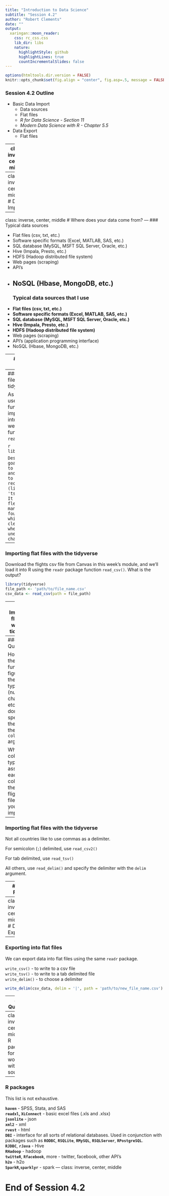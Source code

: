 ```yaml
---
title: "Introduction to Data Science"
subtitle: "Session 4.2"
author: "Robert Clements"
date: ""
output:
  xaringan::moon_reader:
    css: rc_css.css
    lib_dir: libs
    nature:
      highlightStyle: github
      highlightLines: true
      countIncrementalSlides: false
---
```


```r
options(htmltools.dir.version = FALSE)
knitr::opts_chunk$set(fig.align = "center", fig.asp=.5, message = FALSE, warning = FALSE)
```
### Session 4.2 Outline

- Basic Data Import
  + Data sources
  + Flat files
  + *R for Data Science - Section 11*
  + *Modern Data Science with R - Chapter 5.5*
- Data Export
  + Flat files


---
class: inverse, center, middle

# Some motivation for this week: [a Shiny App built in R](http://blog.rdata.lu/visualization/bike/)

---
class: inverse, center, middle
# Data Import
---
class: inverse, center, middle
# Where does your data come from?
---
### Typical data sources

- Flat files (csv, txt, etc.) 
- Software specific formats (Excel, MATLAB, SAS, etc.)
- SQL database (MySQL, MSFT SQL Server, Oracle, etc.) 
- Hive (Impala, Presto, etc.)
- HDFS (Hadoop distributed file system)  
- Web pages (scraping)  
- API's  
- NoSQL (Hbase, MongoDB, etc.)
---
### Typical data sources **that I use**

- **Flat files (csv, txt, etc.)**  
- **Software specific formats (Excel, MATLAB, SAS, etc.)**
- **SQL database (MySQL, MSFT SQL Server, Oracle, etc.)**   
- **Hive (Impala, Presto, etc.)**  
- **HDFS (Hadoop distributed file system)**  
- Web pages (scraping)  
- API's (application programming interface)  
- NoSQL (Hbase, MongoDB, etc.)

---
### Importing data with R

R has packages for importing data from many of the sources listed on the previous slides. We won't be learning big data or databases in this course, but there are separate courses you can take, and the textbook **Modern Data Science with R** has chapters devoted to databases (Ch 12, 13) and spatial data (Ch 14).

For this session we'll focus on:

- flat files  

.center[![](pics/flat_files.png)]
---
### Importing flat files with the tidyverse

As always, we will use tidyverse functions for importing flat files into R. Specifically, we are using functions from the `readr` package.

```r
library(tidyverse)
```
```r
?readr
```

`Description: The goal of 'readr' is to provide a fast and friendly way to read rectangular data (like 'csv', 'tsv', and 'fwf'). It is designed to flexibly parse many types of data found in the wild, while still cleanly failing when data unexpectedly changes.`
---
### Importing flat files with the tidyverse

Download the flights csv file from Canvas in this week's module, and we'll load it into R using the `readr` package function `read_csv()`. What is the output?

```r
library(tidyverse)
file_path <- 'path/to/file_name.csv'
csv_data <- read_csv(path = file_path)
```
---
### Importing flat files with the tidyverse

`read_csv()` has many arguments for dealing with:

- column names (col_names)
- column types (col_types)
- missing values (na)
- white space in fields (trim_ws)
- skipping rows (skip)
---
### Questions

How do the `readr` functions figure out the column types (numerics, characters, etc.) if you don't specify them with the `col_types` argument?

What column types did it assign to each column in the flights.csv file that you imported?
---
### Importing flat files with the tidyverse

Not all countries like to use commas as a delimiter. 

For semicolon (`;`) delimited, use `read_csv2()`

For tab delimited, use `read_tsv()`

All others, use `read_delim()` and specify the delimiter with the `delim` argument.

---
### **FYI**

If importing and working with very large flat files (100s of MBs to GBs), the preferred package for this is the `data.table` package. Read more about it here: [https://github.com/Rdatatable/data.table/wiki](https://github.com/Rdatatable/data.table/wiki)
---
class: inverse, center, middle
# Data Export
---
### Exporting into flat files

We can export data into flat files using the same `readr` package. 

`write_csv()` - to write to a csv file  
`write_tsv()` - to write to a tab delimited file  
`write_delim()` - to choose a delimiter  

```r
write_delim(csv_data, delim = '|', path = 'path/to/new_file_name.csv')
```
---
### Question

What happens if you try to export the flights data using a colon (`:`) delimiter? Notice the last column?

Try exporting using a few different delimiters. Each time you export the file, open the file in a plain old text editor (not in R) to see what it looks like.

Then you can really challenge yourself and try to load your newly exported data by specifying the delimiter that you chose to export it with.

---
class: inverse, center, middle
# R packages for working with data sources
---
### R packages
This list is not exhaustive.  

**`haven`** - SPSS, Stata, and SAS    
**`readxl`, `XLConnect`** - basic excel files (.xls and .xlsx)  
**`jsonlite`** - json  
**`xml2`** - xml  
**`rvest`** - html  
**`DBI`** - interface for all sorts of relational databases. Used in conjunction with packages such as **`RODBC`**, **`RSQLite`**, **`RMySQL`**, **`RSQLServer`**, **`RPostgreSQL`**.  
**`RJDBC`**, **`rJava`** - Hive   
**`RHadoop`** - hadoop  
**`twitteR`**, **`Rfacebook`**, more - twitter, facebook, other API's  
**`h2o`** - h2o  
**`SparkR`,`sparklyr`** - spark
---
class: inverse, center, middle

# End of Session 4.2